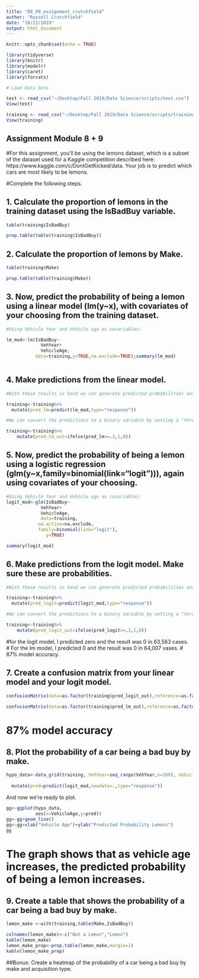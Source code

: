 ```yaml
---
title: "08_09_assignment_crutchfield"
author: "Russell Crutchfield"
date: "10/22/2019"
output: html_document
---
```


```r
knitr::opts_chunk$set(echo = TRUE)
```

```r
library(tidyverse)
library(knitr)
library(modelr)
library(caret)
library(forcats)

```

```r
# Load Data Sets

test <- read_csv("~/Desktop/Fall 2019/Data Science/scripts/test.csv")
View(test)

training <- read_csv("~/Desktop/Fall 2019/Data Science/scripts/training.csv")
View(training)

```


## Assignment Module 8 + 9
#For this assignment, you’ll be using the lemons dataset, which is a subset of the dataset used for a Kaggle competition described here: https://www.kaggle.com/c/DontGetKicked/data. Your job is to predict which cars are most likely to be lemons.

#Complete the following steps.

## 1. Calculate the proportion of lemons in the training dataset using the IsBadBuy variable.
```r
table(training$IsBadBuy)

prop.table(table(training$IsBadBuy))

```

## 2. Calculate the proportion of lemons by Make.
```r
table(training$Make)

prop.table(table(training$Make))


```

## 3. Now, predict the probability of being a lemon using a linear model (lm(y~x), with covariates of your choosing from the training dataset.
```r
#Using Vehivle Year and Vehicle age as covariables:

lm_mod<-lm(IsBadBuy~
             VehYear+
             VehicleAge,
           data=training,y=TRUE,na.exclude=TRUE);summary(lm_mod)



```

## 4. Make predictions from the linear model.
```r
#With these results in hand we can generate predicted probabilities and see if this model did any better. To get predicted probabilities, we need to specify `type=response` in our prediction call. 

training<-training%>%
  mutate(pred_lm=predict(lm_mod,type="response"))
```

```r
#We can convert the predictions to a binary variable by setting a "threshold" of .5. Any prediction above .5 is considered to be a 1, anything below, a 0.

training<-training%>%
    mutate(pred_lm_out=ifelse(pred_lm>=.3,1,0))


```

## 5. Now, predict the probability of being a lemon using a logistic regression (glm(y~x,family=binomial(link="logit"))), again using covariates of your choosing.
```r
#Using Vehivle Year and Vehicle age as covariables:
logit_mod<-glm(IsBadBuy~
             VehYear+   
             VehicleAge,
             data=training,
            na.action=na.exclude,
            family=binomial(link="logit"),
               y=TRUE)

summary(logit_mod)


```
## 6. Make predictions from the logit model. Make sure these are probabilities. 
```R
#With these results in hand we can generate predicted probabilities and see if this model did any better. To get predicted probabilities, we need to specify `type=response` in our prediction call. 

training<-training%>%
  mutate(pred_logit=predict(logit_mod,type="response"))
```

```r
#We can convert the predictions to a binary variable by setting a "threshold" of .5. Any prediction above .5 is considered to be a 1, anything below, a 0.

training<-training%>%
    mutate(pred_logit_out=ifelse(pred_logit>=.3,1,0))
```
#for the logit model, I predicted zero and the result was 0 in 63,563 cases.
# For the lm model, I predicted 0 and the result was 0 in 64,007 vases.
# 87% model accuracy.

## 7. Create a confusion matrix from your linear model and your logit model.
```r
confusionMatrix(data=as.factor(training$pred_logit_out),reference=as.factor(training$IsBadBuy))

confusionMatrix(data=as.factor(training$pred_lm_out),reference=as.factor(training$IsBadBuy))
```
# 87% model accuracy

## 8. Plot the probability of a car being a bad buy by make.
```r
hypo_data<-data_grid(training, VehYear=seq_range(VehYear,n=100), VehicleAge=seq_range(VehicleAge,n=100))%>%  
                     
  mutate(pred=predict(logit_mod,newdata=.,type="response"))
```

And now we're ready to plot. 

```r
gg<-ggplot(hypo_data,
           aes(x=VehicleAge,y=pred))
gg<-gg+geom_line()
gg<-gg+xlab("Vehicle Age")+ylab("Predicted Probability Lemons")
gg
```

# The graph shows that as vehicle age increases, the predicted probability of being a lemon increases.

## 9. Create a table that shows the probability of a car being a bad buy by make.
```r

lemon_make <-with(training,table(Make,IsBadBuy))

colnames(lemon_make)<-c("Not a Lemon","Lemon")
kable(lemon_make)
lemon_make_prop<-prop.table(lemon_make,margin=1)
kable(lemon_make_prop)

```

##Bonus: Create a heatmap of the probability of a car being a bad buy by make and acquisition type.

```r



```

